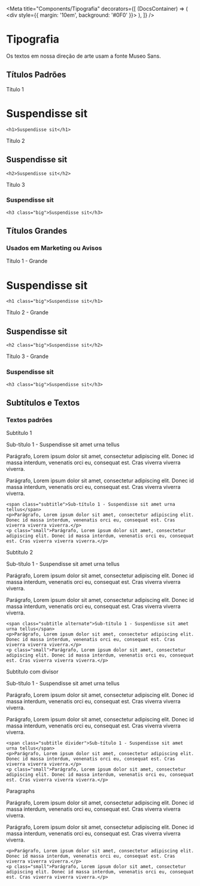 
<Meta
  title="Components/Tipografia"
  decorators={[
    (DocsContainer) => (
      <div style={{ margin: '10em', background: '#0F0' }}>
        <DocsContainer />
      </div>
    ),
  ]}
/>

# Tipografia

Os textos em nossa direção de arte usam a fonte Museo Sans.

## Títulos Padrões

Título 1

<div class="iux">
  <h1>Suspendisse sit</h1>
</div>

```
<h1>Suspendisse sit</h1>
```

Título 2

<div class="iux">
  <h2>Suspendisse sit</h2>
</div>

```
<h2>Suspendisse sit</h2>
```

Título 3

<div class="iux">
  <h3>Suspendisse sit</h3>
</div>

```
<h3 class="big">Suspendisse sit</h3>
```

## Títulos Grandes

### Usados em Marketing ou Avisos

Título 1 - Grande

<div class="iux">
  <h1 class="big">Suspendisse sit</h1>
</div>

```
<h1 class="big">Suspendisse sit</h1>
```

Título 2 - Grande

<div class="iux">
  <h2 class="big">Suspendisse sit</h2>
</div>

```
<h2 class="big">Suspendisse sit</h2>
```

Título 3 - Grande

<div class="iux">
  <h3 class="big">Suspendisse sit</h3>
</div>

```
<h3 class="big">Suspendisse sit</h3>
```

## Subtítulos e Textos

### Textos padrões

Subtítulo 1

<div class="iux">
  <span class="subtitle">Sub-título 1 - Suspendisse sit amet urna tellus</span>
  <p>
    Parágrafo, Lorem ipsum dolor sit amet, consectetur adipiscing elit. Donec id
    massa interdum, venenatis orci eu, consequat est. Cras viverra viverra
    viverra.
  </p>
  <p class="small">
    Parágrafo, Lorem ipsum dolor sit amet, consectetur adipiscing elit. Donec id
    massa interdum, venenatis orci eu, consequat est. Cras viverra viverra
    viverra.
  </p>
</div>

```
<span class="subtitle">Sub-título 1 - Suspendisse sit amet urna tellus</span>
<p>Parágrafo, Lorem ipsum dolor sit amet, consectetur adipiscing elit. Donec id massa interdum, venenatis orci eu, consequat est. Cras viverra viverra viverra.</p>
<p class="small">Parágrafo, Lorem ipsum dolor sit amet, consectetur adipiscing elit. Donec id massa interdum, venenatis orci eu, consequat est. Cras viverra viverra viverra.</p>
```

Subtítulo 2

<div class="iux">
  <span class="subtitle alternate">
    Sub-título 1 - Suspendisse sit amet urna tellus
  </span>
  <p>
    Parágrafo, Lorem ipsum dolor sit amet, consectetur adipiscing elit. Donec id
    massa interdum, venenatis orci eu, consequat est. Cras viverra viverra
    viverra.
  </p>
  <p class="small">
    Parágrafo, Lorem ipsum dolor sit amet, consectetur adipiscing elit. Donec id
    massa interdum, venenatis orci eu, consequat est. Cras viverra viverra
    viverra.
  </p>
</div>

```
<span class="subtitle alternate">Sub-título 1 - Suspendisse sit amet urna tellus</span>
<p>Parágrafo, Lorem ipsum dolor sit amet, consectetur adipiscing elit. Donec id massa interdum, venenatis orci eu, consequat est. Cras viverra viverra viverra.</p>
<p class="small">Parágrafo, Lorem ipsum dolor sit amet, consectetur adipiscing elit. Donec id massa interdum, venenatis orci eu, consequat est. Cras viverra viverra viverra.</p>
```

Subtítulo com divisor

<div class="iux">
  <span class="subtitle divider">
    Sub-título 1 - Suspendisse sit amet urna tellus
  </span>
  <p>
    Parágrafo, Lorem ipsum dolor sit amet, consectetur adipiscing elit. Donec id
    massa interdum, venenatis orci eu, consequat est. Cras viverra viverra
    viverra.
  </p>
  <p class="small">
    Parágrafo, Lorem ipsum dolor sit amet, consectetur adipiscing elit. Donec id
    massa interdum, venenatis orci eu, consequat est. Cras viverra viverra
    viverra.
  </p>
</div>

```
<span class="subtitle divider">Sub-título 1 - Suspendisse sit amet urna tellus</span>
<p>Parágrafo, Lorem ipsum dolor sit amet, consectetur adipiscing elit. Donec id massa interdum, venenatis orci eu, consequat est. Cras viverra viverra viverra.</p>
<p class="small">Parágrafo, Lorem ipsum dolor sit amet, consectetur adipiscing elit. Donec id massa interdum, venenatis orci eu, consequat est. Cras viverra viverra viverra.</p>
```

Paragraphs

<div class="iux">
  <p>
    Parágrafo, Lorem ipsum dolor sit amet, consectetur adipiscing elit. Donec id
    massa interdum, venenatis orci eu, consequat est. Cras viverra viverra
    viverra.
  </p>
  <p class="small">
    Parágrafo, Lorem ipsum dolor sit amet, consectetur adipiscing elit. Donec id
    massa interdum, venenatis orci eu, consequat est. Cras viverra viverra
    viverra.
  </p>
</div>

```
<p>Parágrafo, Lorem ipsum dolor sit amet, consectetur adipiscing elit. Donec id massa interdum, venenatis orci eu, consequat est. Cras viverra viverra viverra.</p>
<p class="small">Parágrafo, Lorem ipsum dolor sit amet, consectetur adipiscing elit. Donec id massa interdum, venenatis orci eu, consequat est. Cras viverra viverra viverra.</p>
```

